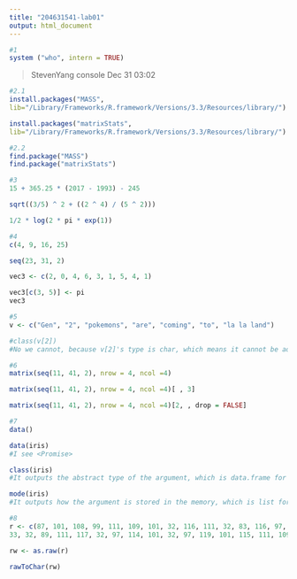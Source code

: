 ```yaml
---
title: "204631541-lab01"
output: html_document
---
```


```r
#1
system ("who", intern = TRUE)
```
> StevenYang console  Dec 31 03:02

```r
#2.1
install.packages("MASS",
lib="/Library/Frameworks/R.framework/Versions/3.3/Resources/library/")

install.packages("matrixStats",
lib="/Library/Frameworks/R.framework/Versions/3.3/Resources/library/")
```

```r
#2.2
find.package("MASS")
find.package("matrixStats")
```

```r
#3
15 + 365.25 * (2017 - 1993) - 245

sqrt((3/5) ^ 2 + ((2 ^ 4) / (5 ^ 2)))

1/2 * log(2 * pi * exp(1))
```

```r
#4
c(4, 9, 16, 25)

seq(23, 31, 2)

vec3 <- c(2, 0, 4, 6, 3, 1, 5, 4, 1)

vec3[c(3, 5)] <- pi
vec3
```

```r
#5
v <- c("Gen", "2", "pokemons", "are", "coming", "to", "la la land")

#class(v[2])
#No we cannot, because v[2]'s type is char, which means it cannot be added with 2, a integer.
```

```r
#6
matrix(seq(11, 41, 2), nrow = 4, ncol =4)

matrix(seq(11, 41, 2), nrow = 4, ncol =4)[ , 3]

matrix(seq(11, 41, 2), nrow = 4, ncol =4)[2, , drop = FALSE]
```

```r
#7
data()

data(iris)
#I see <Promise>

class(iris)
#It outputs the abstract type of the argument, which is data.frame for iris.

mode(iris)
#It outputs how the argument is stored in the memory, which is list for iris.
``` 

```r
#8
r <- c(87, 101, 108, 99, 111, 109, 101, 32, 116, 111, 32, 83, 116, 97, 116, 115, 50, 48,
33, 32, 89, 111, 117, 32, 97, 114, 101, 32, 97, 119, 101, 115, 111, 109, 101, 33)

rw <- as.raw(r)

rawToChar(rw) 
```